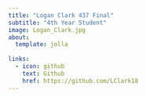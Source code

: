```yaml
---
title: "Logan Clark 437 Final"
subtitle: "4th Year Student"
image: Logan_Clark.jpg
about: 
  template: jolla
  
links:
  - icon: github
    text: Github
    href: https://github.com/LClark18
---
```


